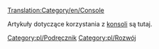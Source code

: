 [[Translation:Category/en/Console]]


Artykuły dotyczące korzystania z [[pl/Manual/Konsola|konsoli]] są tutaj.

<!--[[Category:Manual]]--> [[Category:pl/Podręcznik]]
<!--[[Category:Development]]--> [[Category:pl/Rozwój]]